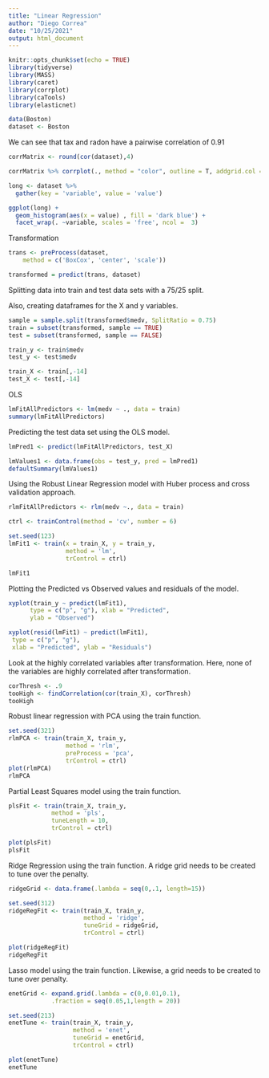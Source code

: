 ---
title: "Linear Regression"
author: "Diego Correa"
date: "10/25/2021"
output: html_document
---

```{r setup, include=FALSE}
knitr::opts_chunk$set(echo = TRUE)
library(tidyverse)
library(MASS)
library(caret)
library(corrplot)
library(caTools)
library(elasticnet)
```


```{r}
data(Boston)
dataset <- Boston
```


We can see that tax and radon have a pairwise correlation of 0.91
```{r}
corrMatrix <- round(cor(dataset),4)

corrMatrix %>% corrplot(., method = "color", outline = T, addgrid.col = "darkgray", order="hclust", addrect = 4, rect.col = "black", rect.lwd = 5,cl.pos = "b", tl.col = "indianred4", tl.cex = 1.0, cl.cex = 1.0, addCoef.col = "white", number.digits = 2, number.cex = 0.8, col = colorRampPalette(c("darkred","white","dodgerblue4"))(100))

```

```{r}
long <- dataset %>%
  gather(key = 'variable', value = 'value')

ggplot(long) +
  geom_histogram(aes(x = value) , fill = 'dark blue') +
  facet_wrap(. ~variable, scales = 'free', ncol =  3)
```
Transformation


```{r}
trans <- preProcess(dataset,
    method = c('BoxCox', 'center', 'scale'))

transformed = predict(trans, dataset)
```


Splitting data into train and test data sets with a 75/25 split.

Also, creating dataframes for the X and y variables.


```{r}
sample = sample.split(transformed$medv, SplitRatio = 0.75)
train = subset(transformed, sample == TRUE)
test = subset(transformed, sample == FALSE)

train_y <- train$medv
test_y <- test$medv

train_X <- train[,-14]
test_X <- test[,-14]
```

OLS


```{r}
lmFitAllPredictors <- lm(medv ~ ., data = train)
summary(lmFitAllPredictors)
```


Predicting the test data set using the OLS model.

```{r}
lmPred1 <- predict(lmFitAllPredictors, test_X)

lmValues1 <- data.frame(obs = test_y, pred = lmPred1)
defaultSummary(lmValues1)
```

Using the Robust Linear Regression model with Huber process and cross validation approach.


```{r}
rlmFitAllPredictors <- rlm(medv ~., data = train)

ctrl <- trainControl(method = 'cv', number = 6)

set.seed(123)
lmFit1 <- train(x = train_X, y = train_y,
                method = 'lm', 
                trControl = ctrl) 

lmFit1
```
Plotting the Predicted vs Observed values and residuals of the model.

```{r}
xyplot(train_y ~ predict(lmFit1),
      type = c("p", "g"), xlab = "Predicted", 
      ylab = "Observed") 

xyplot(resid(lmFit1) ~ predict(lmFit1),
 type = c("p", "g"),
 xlab = "Predicted", ylab = "Residuals")
```
Look at the highly correlated variables after transformation.  Here, none of the variables are highly correlated after transformation.


```{r}
corThresh <- .9
tooHigh <- findCorrelation(cor(train_X), corThresh)
tooHigh
```
Robust linear regression with PCA using the train function.

```{r}
set.seed(321)
rlmPCA <- train(train_X, train_y,
                method = 'rlm',
                preProcess = 'pca',
                trControl = ctrl)
plot(rlmPCA)
rlmPCA
```
Partial Least Squares model using the train function.

```{r}
plsFit <- train(train_X, train_y,
            method = 'pls',
            tuneLength = 10,
            trControl = ctrl)

plot(plsFit)
plsFit
```
Ridge Regression using the train function.  A ridge grid needs to be created to tune over the penalty.

```{r}
ridgeGrid <- data.frame(.lambda = seq(0,.1, length=15))

set.seed(312)
ridgeRegFit <- train(train_X, train_y,
                     method = 'ridge',
                     tuneGrid = ridgeGrid,
                     trControl = ctrl)

plot(ridgeRegFit)
ridgeRegFit
```

Lasso model using the train function.  Likewise, a grid needs to be created to tune over penalty.

```{r}
enetGrid <- expand.grid(.lambda = c(0,0.01,0.1),
            .fraction = seq(0.05,1,length = 20))

set.seed(213)
enetTune <- train(train_X, train_y,
                  method = 'enet',
                  tuneGrid = enetGrid,
                  trControl = ctrl)

plot(enetTune)
enetTune
```


